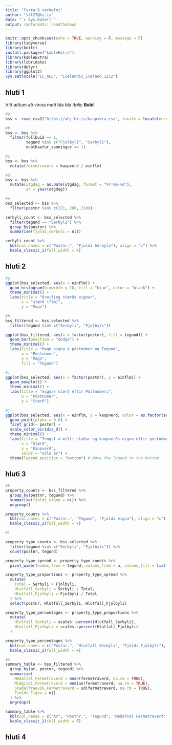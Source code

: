```yaml
---
title: "Fyrra R verkefni"
author: "stt27@hi.is"
date: "`r Sys.Date()`"
output: rmdformats::readthedown
---
```


```r
knitr::opts_chunk$set(echo = TRUE, warning = F, message = F)
library(tidyverse)
library(knitr)
install.packages("kableExtra")
library(kableExtra)
library(lubridate)
library(dplyr)
library(ggplot2)
Sys.setlocale("LC_ALL", "Icelandic_Iceland.1252")
```


## hluti 1
Við ætlum að vinna með bla bla \n
*italic*
**Bold**

```r
#a
bss <- read_csv2("https://ahj.hi.is/kaupskra.csv", locale = locale(encoding = "ISO8859-1"))

#b
bss <- bss %>%
  filter(fullbuid == 1, 
         tegund %in% c("Fjolbyli", "Serbyli"),
         onothaefur_samningur == 1)

#c
bss <- bss %>%
  mutate(fermetraverd = kaupverd / einflm)

#d
bss <- bss %>%
  mutate(utgdag = as.Date(utgdag, format = "%Y-%m-%d"),
         ar = year(utgdag))

#e
bss_selected <- bss %>%
  filter(postnr %in% c(221, 200, 210))

serbyli_count <- bss_selected %>%
  filter(tegund == "Serbyli") %>%
  group_by(postnr) %>%
  summarise(fjoldi_serbyli = n())

serbyli_count %>%
  kbl(col.names = c("Póstnr.", "Fjöldi Sérbýla"), align = "c") %>%
  kable_classic_2(full_width = F)

```
## hluti 2

```r
#g
ggplot(bss_selected, aes(x = einflm)) +
  geom_histogram(binwidth = 10, fill = "blue", color = "black") +
  theme_minimal() +
  labs(title = "Dreifing stærða eignar",
       x = "stærð (flm)",
       y = "Magn")

#h
bss_filtered <- bss_selected %>%
  filter(tegund %in% c("Serbyli", "Fjolbyli"))

ggplot(bss_filtered, aes(x = factor(postnr), fill = tegund)) +
  geom_bar(position = "dodge") +
  theme_minimal() +
  labs(title = "Magn eigna á póstnúmer og Tegund",
       x = "Póstnúmer",
       y = "Magn",
       fill = "Tegund")

#i
ggplot(bss_selected, aes(x = factor(postnr), y = einflm)) +
  geom_boxplot() +
  theme_minimal() +
  labs(title = "eignar stærð eftir Póstnúmeri",
       x = "Póstnúmer",
       y = "Stærð")

#j
ggplot(bss_selected, aes(x = einflm, y = kaupverd, color = as.factor(ar))) +
  geom_point(alpha = 0.6) +
  facet_grid(~ postnr) +
  scale_color_viridis_d() +
  theme_minimal() +
  labs(title = "Tengsl á milli stæðar og kaupverðs eigna eftir póstnúmeri",
       x = "Stærð",
       y = "Kaupverð",
       color = "sölu ár") +
  theme(legend.position = "bottom") # Move the legend to the bottom

```

## hluti 3
```r
#k
property_counts <- bss_filtered %>%
  group_by(postnr, tegund) %>%
  summarise(fjoldi_eigna = n()) %>%
  ungroup()

property_counts %>%
  kbl(col.names = c("Póstnr.", "Tegund", "Fjöldi eigna"), align = "c") %>%
  kable_classic_2(full_width = F)

#l

property_type_counts <- bss_selected %>%
  filter(tegund %in% c("Serbyli", "Fjolbyli")) %>%
  count(postnr, tegund)

property_type_spread <- property_type_counts %>%
  pivot_wider(names_from = tegund, values_from = n, values_fill = list(n = 0))

property_type_proportions <- property_type_spread %>%
  mutate(
    Total = Serbyli + Fjolbyli,
    Hlutfall_Serbyli = Serbyli / Total,
    Hlutfall_Fjolbyli = Fjolbyli / Total
  ) %>%
  select(postnr, Hlutfall_Serbyli, Hlutfall_Fjolbyli)

property_type_percentages <- property_type_proportions %>%
  mutate(
    Hlutfall_Serbyli = scales::percent(Hlutfall_Serbyli),
    Hlutfall_Fjolbyli = scales::percent(Hlutfall_Fjolbyli)
  )

property_type_percentages %>%
  kbl(col.names = c("Póstnr.", "Hlutfall Sérbýli", "Fjöldi Fjölbýli"), align = "c") %>%
  kable_classic_2(full_width = F)

#m
summary_table <- bss_filtered %>%
  group_by(ar, postnr, tegund) %>%
  summarise(
    Medaltal_Fermetraverd = mean(fermetraverd, na.rm = TRUE),
    Midgildi_Fermetraverd = median(fermetraverd, na.rm = TRUE),
    Stadalfraevik_Fermetraverd = sd(fermetraverd, na.rm = TRUE),
    Fjoldi_Eigna = n()
  ) %>%
  ungroup()

summary_table %>%
  kbl(col.names = c("Ár", "Póstnr.", "Tegund", "Meðaltal Fermetraverð", "Miðgildi Fermetraverð", "Staðalfrávik Fermetraverð", "Fjöldi Eigna"), align = "c") %>%
  kable_classic_2(full_width = F)

```
## hluti 4

```r

```